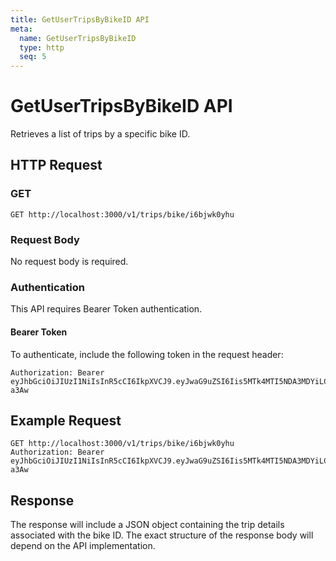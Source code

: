 ```yaml
---
title: GetUserTripsByBikeID API
meta:
  name: GetUserTripsByBikeID
  type: http
  seq: 5
---
```


# GetUserTripsByBikeID API

Retrieves a list of trips by a specific bike ID.

## HTTP Request

### GET

```http
GET http://localhost:3000/v1/trips/bike/i6bjwk0yhu
```

### Request Body

No request body is required.

### Authentication

This API requires Bearer Token authentication.

#### Bearer Token

To authenticate, include the following token in the request header:

```plaintext
Authorization: Bearer eyJhbGciOiJIUzI1NiIsInR5cCI6IkpXVCJ9.eyJwaG9uZSI6Iis5MTk4MTI5NDA3MDYiLCJ1aWQiOiI1Z2VhcGdhcHhzIn0.yNyKfoOQouzSNDwp_5rJ9CAEMVJo5uqueJHNpG-a3Aw
```

## Example Request

```http
GET http://localhost:3000/v1/trips/bike/i6bjwk0yhu
Authorization: Bearer eyJhbGciOiJIUzI1NiIsInR5cCI6IkpXVCJ9.eyJwaG9uZSI6Iis5MTk4MTI5NDA3MDYiLCJ1aWQiOiI1Z2VhcGdhcHhzIn0.yNyKfoOQouzSNDwp_5rJ9CAEMVJo5uqueJHNpG-a3Aw
```

## Response

The response will include a JSON object containing the trip details associated with the bike ID. The exact structure of the response body will depend on the API implementation.